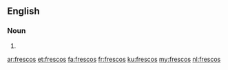 ==English==

===Noun===
{{head|en}}

# {{plural of|fresco}}

[[ar:frescos]]
[[et:frescos]]
[[fa:frescos]]
[[fr:frescos]]
[[ku:frescos]]
[[my:frescos]]
[[nl:frescos]]